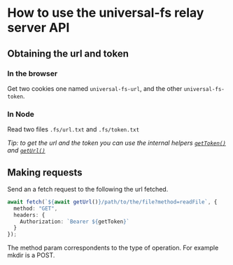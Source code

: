 # How to use the universal-fs relay server API

## Obtaining the url and token

### In the browser

Get two cookies one named `universal-fs-url`, and the other `universal-fs-token`.

### In Node

Read two files `.fs/url.txt` and `.fs/token.txt`

_Tip: to get the url and the token you can use the internal helpers [`getToken()`](https://github.com/eTech-Source/universal-fs/tree/canary/packages/universal-fs/helpers/getToken.ts) and [`getUrl()`](https://github.com/eTech-Source/universal-fs/tree/canary/packages/universal-fs/helpers/getUrl.ts)_

## Making requests

Send an a fetch request to the following the url fetched.

```ts
await fetch(`${await getUrl()}/path/to/the/file?method=readFile`, {
  method: "GET",
  headers: {
    Authorization: `Bearer ${getToken}`
  }
});
```

The method param correspondents to the type of operation. For example mkdir is a POST.
